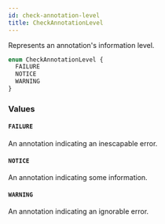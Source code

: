 ```yaml
---
id: check-annotation-level
title: CheckAnnotationLevel
---
```


Represents an annotation's information level.

```graphql
enum CheckAnnotationLevel {
  FAILURE
  NOTICE
  WARNING
}
```

### Values

#### `FAILURE`

An annotation indicating an inescapable error.

#### `NOTICE`

An annotation indicating some information.

#### `WARNING`

An annotation indicating an ignorable error.
